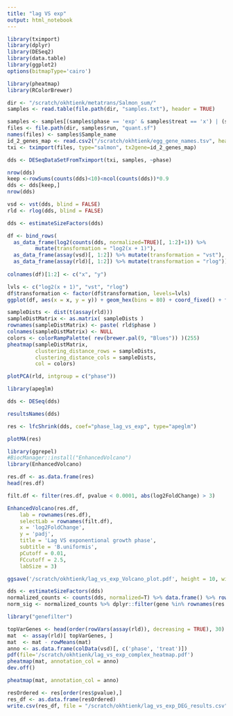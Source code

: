 ```yaml
---
title: "lag VS exp"
output: html_notebook
---
```



```r
library(tximport)
library(dplyr)
library(DESeq2)
library(data.table) 
library(ggplot2)
options(bitmapType='cairo')
```

```r
library(pheatmap)
library(RColorBrewer)
```

```r
dir <- "/scratch/okhtienk/metatrans/Salmon_sum/"
samples <- read.table(file.path(dir, "samples.txt"), header = TRUE)

samples <- samples[(samples$phase == 'exp' & samples$treat == 'x') | (samples$phase == 'lag' & samples$treat == 'x'), ] # select samples
files <- file.path(dir, samples$run, "quant.sf")
names(files) <- samples$Sample_name
id_2_genes_map <- read.csv2("/scratch/okhtienk/egg_gene_names.tsv", header = T, sep = "\t")
txi <- tximport(files, type="salmon", tx2gene=id_2_genes_map)
```

```r
dds <- DESeqDataSetFromTximport(txi, samples, ~phase)
```
```r
nrow(dds)
keep <-rowSums(counts(dds)<10)<ncol(counts(dds))*0.9
dds <- dds[keep,]
nrow(dds)
```

```r
vsd <- vst(dds, blind = FALSE)
rld <- rlog(dds, blind = FALSE)
```

```r
dds <- estimateSizeFactors(dds)

df <- bind_rows(
  as_data_frame(log2(counts(dds, normalized=TRUE)[, 1:2]+1)) %>%
         mutate(transformation = "log2(x + 1)"),
  as_data_frame(assay(vsd)[, 1:2]) %>% mutate(transformation = "vst"),
  as_data_frame(assay(rld)[, 1:2]) %>% mutate(transformation = "rlog"))
  
colnames(df)[1:2] <- c("x", "y")  

lvls <- c("log2(x + 1)", "vst", "rlog")
df$transformation <- factor(df$transformation, levels=lvls)
ggplot(df, aes(x = x, y = y)) + geom_hex(bins = 80) + coord_fixed() + facet_grid( . ~ transformation)
```


```r
sampleDists <- dist(t(assay(rld)))
sampleDistMatrix <- as.matrix( sampleDists )
rownames(sampleDistMatrix) <- paste( rld$phase )
colnames(sampleDistMatrix) <- NULL
colors <- colorRampPalette( rev(brewer.pal(9, "Blues")) )(255)
pheatmap(sampleDistMatrix,
         clustering_distance_rows = sampleDists,
         clustering_distance_cols = sampleDists,
         col = colors)
```

```r
plotPCA(rld, intgroup = c("phase"))
```

```r
library(apeglm)
```

```r
dds <- DESeq(dds)
```

```r
resultsNames(dds)
```
```r
res <- lfcShrink(dds, coef="phase_lag_vs_exp", type="apeglm")
```
```r
plotMA(res)
```


```r
library(ggrepel)
#BiocManager::install("EnhancedVolcano")
library(EnhancedVolcano)
```

```r
res.df <- as.data.frame(res)
head(res.df)
```
```r
filt.df <- filter(res.df, pvalue < 0.0001, abs(log2FoldChange) > 3)

EnhancedVolcano(res.df, 
    lab = rownames(res.df),
    selectLab = rownames(filt.df), 
    x = 'log2FoldChange', 
    y = 'padj',  
    title = 'Lag VS exponentional growth phase', 
    subtitle = 'B.uniformis', 
    pCutoff = 0.01,  
    FCcutoff = 2.5,
    labSize = 3)
```
```r
ggsave('/scratch/okhtienk/lag_vs_exp_Volcano_plot.pdf', height = 10, width = 10)
```

```r
dds <- estimateSizeFactors(dds)
normalized_counts <- counts(dds, normalized=T) %>% data.frame() %>% rownames_to_column(var="gene")
norm_sig <- normalized_counts %>% dplyr::filter(gene %in% rownames(res.df))
```

```r
library("genefilter")

topVarGenes <- head(order(rowVars(assay(rld)), decreasing = TRUE), 30)
mat  <- assay(rld)[ topVarGenes, ]
mat  <- mat - rowMeans(mat)
anno <- as.data.frame(colData(vsd)[, c('phase', 'treat')])
pdf(file='/scratch/okhtienk/lag_vs_exp_complex_heatmap.pdf')
pheatmap(mat, annotation_col = anno)
dev.off()
```

```r
pheatmap(mat, annotation_col = anno)
```

```r
resOrdered <- res[order(res$pvalue),]
res_df <- as.data.frame(resOrdered)
write.csv(res_df, file = "/scratch/okhtienk/lag_vs_exp_DEG_results.csv")
```








